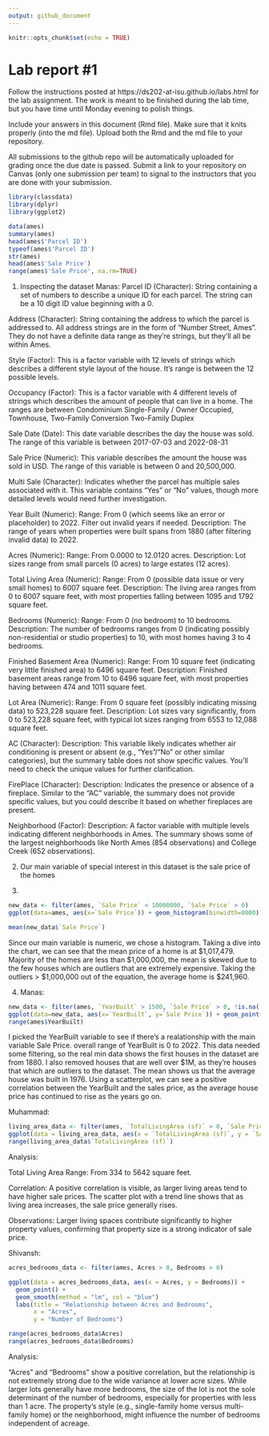 ```yaml
---
output: github_document
---
```


<!-- README.md is generated from README.Rmd. Please edit the README.Rmd file -->


```r
knitr::opts_chunk$set(echo = TRUE)
```

# Lab report #1

Follow the instructions posted at https://ds202-at-isu.github.io/labs.html for the lab assignment. The work is meant to be finished during the lab time, but you have time until Monday evening to polish things.

Include your answers in this document (Rmd file). Make sure that it knits properly (into the md file). Upload both the Rmd and the md file to your repository.  

All submissions to the github repo will be automatically uploaded for grading once the due date is passed.
Submit a link to your repository on Canvas (only one submission per team) to signal to the instructors that you are done with your submission.

```r
library(classdata)
library(dplyr)
library(ggplot2)

data(ames)
summary(ames)
head(ames$'Parcel ID')
typeof(ames$'Parcel ID')
str(ames)
head(ames$'Sale Price')
range(ames$'Sale Price', na.rm=TRUE)
```

1. Inspecting the dataset
Manas:
Parcel ID (Character): String containing a set of numbers to describe a unique ID for each parcel. The string can be a 10 digit ID value beginning with a 0.

Address (Character): String containing the address to which the parcel is addressed to. All address strings are in the form of "Number Street, Ames". They do not have a definite data range as they're strings, but they'll all be within Ames.

Style (Factor): This is a factor variable with 12 levels of strings which describes a different style layout of the house. It's range is between the 12 possible levels.

Occupancy (Factor): This is a factor variable with 4 different levels of strings which describes the amount of people that can live in a home. The ranges are between Condominium Single-Family / Owner Occupied, Townhouse, Two-Family Conversion Two-Family Duplex

Sale Date (Date): This date variable describes the day the house was sold. The range of this variable is between 2017-07-03 and 2022-08-31

Sale Price (Numeric): This variable describes the amount the house was sold in USD. The range of this variable is between 0 and 20,500,000.


Multi Sale (Character): Indicates whether the parcel has multiple sales associated with it. This variable contains "Yes" or "No" values, though more detailed levels would need further investigation.

Year Built (Numeric): Range: From 0 (which seems like an error or placeholder) to 2022. Filter out invalid years if needed.
Description: The range of years when properties were built spans from 1880 (after filtering invalid data) to 2022.

Acres (Numeric): Range: From 0.0000 to 12.0120 acres.
Description: Lot sizes range from small parcels (0 acres) to large estates (12 acres).

Total Living Area (Numeric): Range: From 0 (possible data issue or very small homes) to 6007 square feet.
Description: The living area ranges from 0 to 6007 square feet, with most properties falling between 1095 and 1792 square feet.

Bedrooms (Numeric): Range: From 0 (no bedroom) to 10 bedrooms.
Description: The number of bedrooms ranges from 0 (indicating possibly non-residential or studio properties) to 10, with most homes having 3 to 4 bedrooms.

Finished Basement Area (Numeric): Range: From 10 square feet (indicating very little finished area) to 6496 square feet.
Description: Finished basement areas range from 10 to 6496 square feet, with most properties having between 474 and 1011 square feet.

Lot Area (Numeric): Range: From 0 square feet (possibly indicating missing data) to 523,228 square feet.
Description: Lot sizes vary significantly, from 0 to 523,228 square feet, with typical lot sizes ranging from 6553 to 12,088 square feet.

AC (Character): Description: This variable likely indicates whether air conditioning is present or absent (e.g., "Yes"/"No" or other similar categories), but the summary table does not show specific values. You'll need to check the unique values for further clarification.

FirePlace (Character): Description: Indicates the presence or absence of a fireplace. Similar to the "AC" variable, the summary does not provide specific values, but you could describe it based on whether fireplaces are present.

Neighborhood (Factor): Description: A factor variable with multiple levels indicating different neighborhoods in Ames. The summary shows some of the largest neighborhoods like North Ames (854 observations) and College Creek (652 observations).

2. Our main variable of special interest in this dataset is the sale price of the homes


3. 
```r
new_data <- filter(ames, `Sale Price` < 10000000, `Sale Price` > 0)
ggplot(data=ames, aes(x=`Sale Price`)) + geom_histogram(binwidth=8000)

mean(new_data$`Sale Price`)
```
Since our main variable is numeric, we chose a histogram. Taking a dive into the chart, we can see that the mean price of a home is at \$1,017,479. Majority of the homes are less than \$1,000,000, the mean is skewed due to the few houses which are outliers that are extremely expensive. Taking the outliers > \$1,000,000 out of the equation, the average home is \$241,960.


4. 
Manas:
```r
new_data <- filter(ames, `YearBuilt` > 1500, `Sale Price` > 0, !is.na(`YearBuilt`), !is.na(`Sale Price`), `Sale Price` < 1000000)
ggplot(data=new_data, aes(x=`YearBuilt`, y=`Sale Price`)) + geom_point()
range(ames$YearBuilt)
```
I picked the YearBuilt variable to see if there's a realationship with the main variable Sale Price. overall range of YearBuilt is 0 to 2022. This data needed some filtering, so the real min data shows the first houses in the dataset are from 1880. I also removed houses that are well over \$1M, as they're houses that which are outliers to the dataset. The mean shows us that the average house was built in 1976. Using a scatterplot, we can see a positive correlation between the YearBuilt and the sales price, as the average house price has continued to rise as the years go on.

Muhammad:
```r
living_area_data <- filter(ames, `TotalLivingArea (sf)` > 0, `Sale Price` > 0, `Sale Price` < 1000000)
ggplot(data = living_area_data, aes(x = `TotalLivingArea (sf)`, y = `Sale Price`)) + geom_point() + geom_smooth(method = "lm", col = "blue")
range(living_area_data$`TotalLivingArea (sf)`)

```
Analysis:

Total Living Area Range: From 334 to 5642 square feet.

Correlation: A positive correlation is visible, as larger living areas tend to have higher sale prices. The scatter plot with a trend line shows that as living area increases, the sale price generally rises.

Observations: Larger living spaces contribute significantly to higher property values, confirming that property size is a strong indicator of sale price.

Shivansh:
```r
acres_bedrooms_data <- filter(ames, Acres > 0, Bedrooms > 0)

ggplot(data = acres_bedrooms_data, aes(x = Acres, y = Bedrooms)) +
  geom_point() +
  geom_smooth(method = "lm", col = "blue")
  labs(title = "Relationship between Acres and Bedrooms",
       x = "Acres",
       y = "Number of Bedrooms")

range(acres_bedrooms_data$Acres)
range(acres_bedrooms_data$Bedrooms)
```

Analysis:

"Acres" and "Bedrooms" show a positive correlation, but the relationship is not extremely strong due to the wide variance at lower acre sizes. While larger lots generally have more bedrooms, the size of the lot is not the sole determinant of the number of bedrooms, especially for properties with less than 1 acre. The property’s style (e.g., single-family home versus multi-family home) or the neighborhood, might influence the number of bedrooms independent of acreage.
